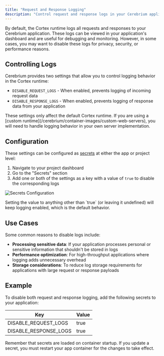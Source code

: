```yaml
---
title: "Request and Response Logging"
description: "Control request and response logs in your Cerebrium applications"
---
```


By default, the Cortex runtime logs all requests and responses to your Cerebrium application. These logs can be viewed in your application's dashboard and are useful for debugging and monitoring. However, in some cases, you may want to disable these logs for privacy, security, or performance reasons.

## Controlling Logs

Cerebrium provides two settings that allow you to control logging behavior in the Cortex runtime:

- `DISABLE_REQUEST_LOGS` - When enabled, prevents logging of incoming request data
- `DISABLE_RESPONSE_LOGS` - When enabled, prevents logging of response data from your application

<Note>
  These settings only affect the default Cortex runtime. If you are using a 
  [custom runtime](/cerebrium/container-images/custom-web-servers), you will need to
  handle logging behavior in your own server implementation.
</Note>

## Configuration

These settings can be configured as [secrets](/cerebrium/other-topics/using-secrets) at either the app or project level:

1. Navigate to your project dashboard
2. Go to the "Secrets" section
3. Add one or both of the settings as a key with a value of `true` to disable the corresponding logs

![Secrets Configuration](/images/logging_secrets_config.png)

<Info>
  Setting the value to anything other than `true` (or leaving it undefined) will
  keep logging enabled, which is the default behavior.
</Info>

## Use Cases

Some common reasons to disable logs include:

- **Processing sensitive data**: If your application processes personal or sensitive information that shouldn't be stored in logs
- **Performance optimization**: For high-throughput applications where logging adds unnecessary overhead
- **Storage considerations**: To reduce log storage requirements for applications with large request or response payloads

## Example

To disable both request and response logging, add the following secrets to your application:

| Key | Value |
| --- | --- |
| DISABLE_REQUEST_LOGS | true |
| DISABLE_RESPONSE_LOGS | true |

<Note>
  Remember that secrets are loaded on container startup. If you update a secret,
  you must restart your app container for the changes to take effect.
</Note>
